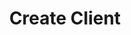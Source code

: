---
title: 'Create Client'
openapi: 'POST /v1/client/create/{company_slug}/'
'og:sitename': 'Hierarch.io - Help Center'
'og:title': 'Create Client | Hierarch.io Help Center'
'og:logo': '/logo/logo-text-dark.png'
'og:image': '/images/help-center-banner.png'
'twitter:title': 'Create Client | Hierarch.io Help Center'
'twitter:image': '/images/help-center-banner.png'
---